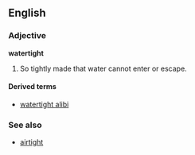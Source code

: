 ==English==
===Adjective===
'''watertight'''

# So tightly made that water cannot enter or escape.

====Derived terms====
* [[watertight alibi]]

===See also===
*[[airtight]]